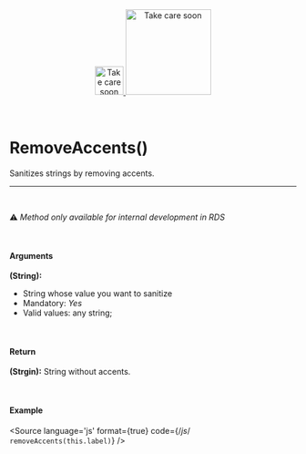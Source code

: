 
<Meta title="Utils/Methods/RemoveAccents()"/>

<div align="center" style={{display: 'flex'}}>
    <a href="https://rahulaher.netlify.app">
        <img src="../../../public/img/logo/glyph-black-colored.svg" alt="Take care soon" width="50" />
        <img src="../../../public/img/logo/word-black-colored.svg" alt="Take care soon" width="150" />
    </a>
</div>

<br />
<br />

# RemoveAccents()

Sanitizes strings by removing accents.

<hr />
<br />

⚠️ *Method only available for internal development in RDS*

<br />

#### Arguments

**(String):**
- String whose value you want to sanitize
- Mandatory: *Yes*
- Valid values: any string;

<br />

#### Return

**(Strgin):** String without accents.

<br />

#### Example

<Story name="RemoveAccents">
</Story>

<Source
  language='js'
  format={true}
  code={/*js*/ `
  removeAccents(this.label)
`}
/>
